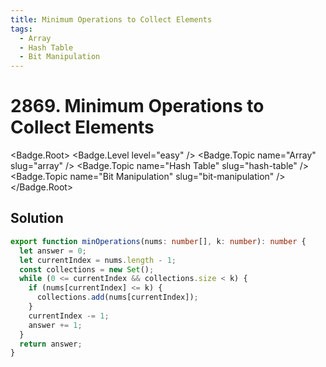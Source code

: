 ```yaml
---
title: Minimum Operations to Collect Elements
tags:
  - Array
  - Hash Table
  - Bit Manipulation
---
```


# 2869. Minimum Operations to Collect Elements

<Badge.Root>
  <Badge.Level level="easy" />
  <Badge.Topic name="Array" slug="array" />
  <Badge.Topic name="Hash Table" slug="hash-table" />
  <Badge.Topic name="Bit Manipulation" slug="bit-manipulation" />
</Badge.Root>

## Solution

```typescript filename="solution.ts" copy
export function minOperations(nums: number[], k: number): number {
  let answer = 0;
  let currentIndex = nums.length - 1;
  const collections = new Set();
  while (0 <= currentIndex && collections.size < k) {
    if (nums[currentIndex] <= k) {
      collections.add(nums[currentIndex]);
    }
    currentIndex -= 1;
    answer += 1;
  }
  return answer;
}
```

<ProblemLink
  codingSite="leetcode"
  href="https://leetcode.com/problems/minimum-operations-to-collect-elements"
  title="Minimum Operations to Collect Elements"
/>
